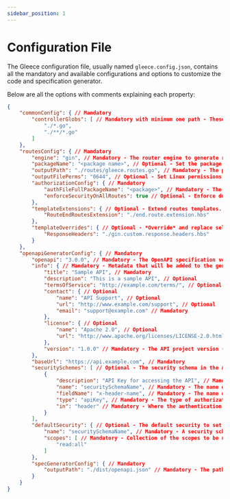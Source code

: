 ```yaml
---
sidebar_position: 1
---
```


# Configuration File

The Gleece configuration file, usually named `gleece.config.json`, contains all the mandatory and available configurations and options to customize the code and specification generator.

Below are all the options with comments explaining each property:

```json title="gleece.config.json"
{
    "commonConfig": { // Mandatory
        "controllerGlobs": [ // Mandatory with minimum one path - These paths are the directories/files where Gleece will search for controllers and types/structs. Defining controllers/types outside these paths will result in them being ignored or cause build errors. In this example, it will search in the entire codebase.
            "./*.go",
            "./**/*.go"
        ]
    },
    "routesConfig": { // Mandatory
        "engine": "gin", // Mandatory - The router engine to generate routes for. Available options: "gin", "echo", "mux", "chi", "fiber"
        "packageName": "<package name>", // Optional - Set the package name of the generated routes. Default is "routes"
        "outputPath": "./routes/gleece.routes.go", // Mandatory - The path of the generated routes
        "outputFilePerms": "0644", // Optional - Set Linux permissions for the generated routes go file
        "authorizationConfig": { // Mandatory
            "authFileFullPackageName": "<package>", // Mandatory - The package where the authorization function "GleeceRequestAuthorization" is implemented (e.g. github.com/gopher-fleece/gleece/auth)
            "enforceSecurityOnAllRoutes": true // Optional - Enforce during generation time that every route has at least one direct/inherited security annotation
        },
        "templateExtensions": { // Optional - Extend routes templates. Key is the extension name and value is the path of the template extension
            "RouteEndRoutesExtension": "./end.route.extension.hbs"
        },
        "templateOverrides": { // Optional - *Override* and replace selected engine templates. Key is the template name and value is the path of the custom template
            "ResponseHeaders": "./gin.custom.response.headers.hbs"
        }
    },
    "openapiGeneratorConfig": { // Mandatory
        "openapi": "3.0.0", // Mandatory - The OpenAPI specification version to generate. Available options: "3.0.0", "3.1.0"
        "info": { // Mandatory - Metadata that will be added to the generated specification
            "title": "Sample API", // Mandatory
            "description": "This is a sample API", // Optional
            "termsOfService": "http://example.com/terms/", // Optional
            "contact": { // Optional
                "name": "API Support", // Optional
                "url": "http://www.example.com/support", // Optional
                "email": "support@example.com" // Mandatory
            },
            "license": { // Optional
                "name": "Apache 2.0", // Optional
                "url": "http://www.apache.org/licenses/LICENSE-2.0.html" // Mandatory
            },
            "version": "1.0.0" // Mandatory - The API project version (it's the project's API version, not OpenAPI spec version)
        },
        "baseUrl": "https://api.example.com", // Mandatory 
        "securitySchemes": [ // Optional - The security schema in the API, will be exposed to the OpenAPI specification AND the "name" will be used in the routes Security annotation
            {
                "description": "API Key for accessing the API", // Mandatory
                "name": "securitySchemaName", // Mandatory - The name of the Security schema, this field will be used in the relevant Security annotations
                "fieldName": "x-header-name", // Mandatory - The name of the field in the HTTP request
                "type": "apiKey", // Mandatory - The type of authorization, see OpenAPI spec for options
                "in": "header" // Mandatory - Where the authentication data will be held - see OpenAPI spec for options
            }
        ],
        "defaultSecurity": { // Optional - The default security to set for routes without a security annotation on the route or the controller. Used as a fallback
            "name": "securitySchemaName", // Mandatory - A security schema name (defined in securitySchemes) to be used as default
            "scopes": [ // Mandatory - Collection of the scopes to be used as default
                "read:all"
            ]
        },
        "specGeneratorConfig": { // Mandatory
            "outputPath": "./dist/openapi.json" // Mandatory - The path of the generated OpenAPI specification file
        }
    }
}
```
